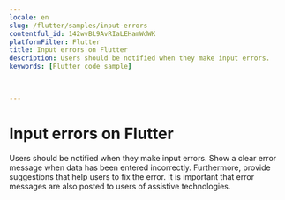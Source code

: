```yaml
---
locale: en
slug: /flutter/samples/input-errors
contentful_id: 142wvBL9AvRIaLEHamWdWK
platformFilter: Flutter
title: Input errors on Flutter
description: Users should be notified when they make input errors.
keywords: [Flutter code sample]


	
---
```


# Input errors on Flutter

Users should be notified when they make input errors. Show a clear error message when data has been entered incorrectly. Furthermore, provide suggestions that help users to fix the error. It is important that error messages are also posted to users of assistive technologies.

<CodeSample id="input-errors" locale="en" platform="flutter"/>